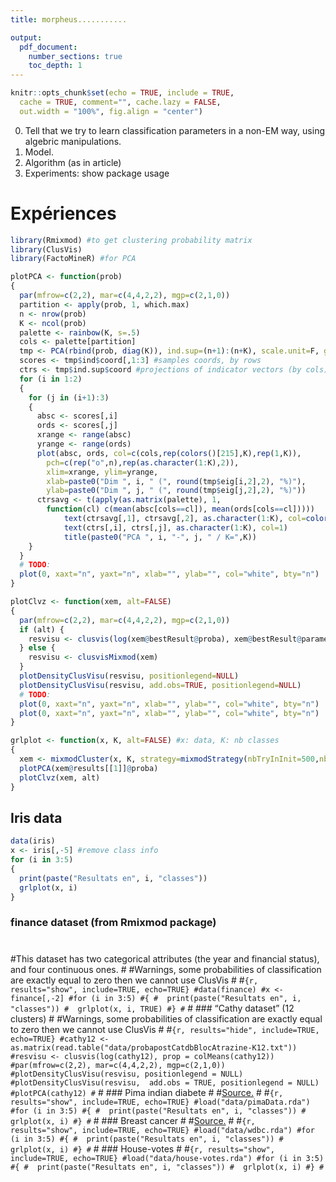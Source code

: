 ```yaml
---
title: morpheus...........

output:
  pdf_document:
    number_sections: true
    toc_depth: 1
---
```


```r
knitr::opts_chunk$set(echo = TRUE, include = TRUE,
  cache = TRUE, comment="", cache.lazy = FALSE,
  out.width = "100%", fig.align = "center")
```

0) Tell that we try to learn classification parameters in a non-EM way, using algebric manipulations.
1) Model.
2) Algorithm (as in article)
3) Experiments: show package usage

# Expériences

```r
library(Rmixmod) #to get clustering probability matrix
library(ClusVis)
library(FactoMineR) #for PCA

plotPCA <- function(prob)
{
  par(mfrow=c(2,2), mar=c(4,4,2,2), mgp=c(2,1,0))
  partition <- apply(prob, 1, which.max)
  n <- nrow(prob)
  K <- ncol(prob)
  palette <- rainbow(K, s=.5)
  cols <- palette[partition]
  tmp <- PCA(rbind(prob, diag(K)), ind.sup=(n+1):(n+K), scale.unit=F, graph=F)
  scores <- tmp$ind$coord[,1:3] #samples coords, by rows
  ctrs <- tmp$ind.sup$coord #projections of indicator vectors (by cols)
  for (i in 1:2)
  {
    for (j in (i+1):3)
    {
      absc <- scores[,i]
      ords <- scores[,j]
      xrange <- range(absc)
      yrange <- range(ords)
      plot(absc, ords, col=c(cols,rep(colors()[215],K),rep(1,K)),
        pch=c(rep("o",n),rep(as.character(1:K),2)),
        xlim=xrange, ylim=yrange,
        xlab=paste0("Dim ", i, " (", round(tmp$eig[i,2],2), "%)"),
        ylab=paste0("Dim ", j, " (", round(tmp$eig[j,2],2), "%)"))
      ctrsavg <- t(apply(as.matrix(palette), 1,
        function(cl) c(mean(absc[cols==cl]), mean(ords[cols==cl]))))
			text(ctrsavg[,1], ctrsavg[,2], as.character(1:K), col=colors()[215])
			text(ctrs[,i], ctrs[,j], as.character(1:K), col=1)
			title(paste0("PCA ", i, "-", j, " / K=",K))
    }
  }
  # TODO:
  plot(0, xaxt="n", yaxt="n", xlab="", ylab="", col="white", bty="n")
}

plotClvz <- function(xem, alt=FALSE)
{
  par(mfrow=c(2,2), mar=c(4,4,2,2), mgp=c(2,1,0))
  if (alt) {
    resvisu <- clusvis(log(xem@bestResult@proba), xem@bestResult@parameters@proportions)
  } else {
    resvisu <- clusvisMixmod(xem)
  }
  plotDensityClusVisu(resvisu, positionlegend=NULL)
  plotDensityClusVisu(resvisu, add.obs=TRUE, positionlegend=NULL)
  # TODO:
  plot(0, xaxt="n", yaxt="n", xlab="", ylab="", col="white", bty="n")
  plot(0, xaxt="n", yaxt="n", xlab="", ylab="", col="white", bty="n")
}

grlplot <- function(x, K, alt=FALSE) #x: data, K: nb classes
{
  xem <- mixmodCluster(x, K, strategy=mixmodStrategy(nbTryInInit=500,nbTry=25))
  plotPCA(xem@results[[1]]@proba)
  plotClvz(xem, alt)
}
```

## Iris data

```r
data(iris)
x <- iris[,-5] #remove class info
for (i in 3:5)
{
  print(paste("Resultats en", i, "classes"))
  grlplot(x, i)
}
```

### finance dataset (from Rmixmod package)
#
#This dataset has two categorical attributes (the year and financial status), and four continuous ones.
#
#Warnings, some probabilities of classification are exactly equal to zero then we cannot use ClusVis
#
#```{r, results="show", include=TRUE, echo=TRUE}
#data(finance)
#x <- finance[,-2]
#for (i in 3:5)
#{
#  print(paste("Resultats en", i, "classes"))
#  grlplot(x, i, TRUE)
#}
#```
#
### "Cathy dataset" (12 clusters)
#
#Warnings, some probabilities of classification are exactly equal to zero then we cannot use ClusVis
#
#```{r, results="hide", include=TRUE, echo=TRUE}
#cathy12 <- as.matrix(read.table("data/probapostCatdbBlocAtrazine-K12.txt"))
#resvisu <- clusvis(log(cathy12), prop = colMeans(cathy12))
#par(mfrow=c(2,2), mar=c(4,4,2,2), mgp=c(2,1,0))
#plotDensityClusVisu(resvisu, positionlegend = NULL)
#plotDensityClusVisu(resvisu,  add.obs = TRUE, positionlegend = NULL)
#plotPCA(cathy12)
#```
#
### Pima indian diabete
#
#[Source.](https://gist.github.com/ktisha/c21e73a1bd1700294ef790c56c8aec1f)
#
#```{r, results="show", include=TRUE, echo=TRUE}
#load("data/pimaData.rda")
#for (i in 3:5)
#{
#  print(paste("Resultats en", i, "classes"))
#  grlplot(x, i)
#}
#```
#
### Breast cancer
#
#[Source.](http://archive.ics.uci.edu/ml/datasets/breast+cancer+wisconsin+\%28diagnostic\%29)
#
#```{r, results="show", include=TRUE, echo=TRUE}
#load("data/wdbc.rda")
#for (i in 3:5)
#{
#  print(paste("Resultats en", i, "classes"))
#  grlplot(x, i)
#}
#```
#
### House-votes
#
#```{r, results="show", include=TRUE, echo=TRUE}
#load("data/house-votes.rda")
#for (i in 3:5)
#{
#  print(paste("Resultats en", i, "classes"))
#  grlplot(x, i)
#}
#```
